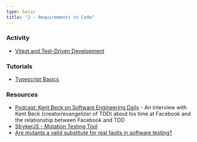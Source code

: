 ```yaml
---
type: basic
title: "2 - Requirements to Code"
---
```


### Activity

- [Vitest and Test-Driven Development](activities/vitest-tutorial)

### Tutorials

- [Typescript Basics](tutorials/typescript)

### Resources

- [Podcast: Kent Beck on Software Engineering Daily](https://softwareengineeringdaily.com/2019/08/28/facebook-engineering-process-with-kent-beck/) - An interview with Kent Beck (creator/evangelizer of TDD) about his time at Facebook and the relationship between Facebook and TDD
- [StrykerJS - Mutation Testing Tool](https://stryker-mutator.io)
- [Are mutants a valid substitute for real faults in software testing?](https://homes.cs.washington.edu/~mernst/pubs/mutation-effectiveness-fse2014-abstract.html)
